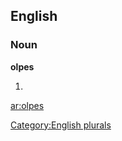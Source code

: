 
==English==

===Noun===
'''olpes'''

# {{plural of|[[olpe]]}}

[[Category:English plurals]]

[[ar:olpes]]